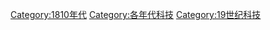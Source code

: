 [[Category:1810年代|Category:1810年代]]
[[Category:各年代科技|Category:各年代科技]]
[[Category:19世纪科技|Category:19世纪科技]]